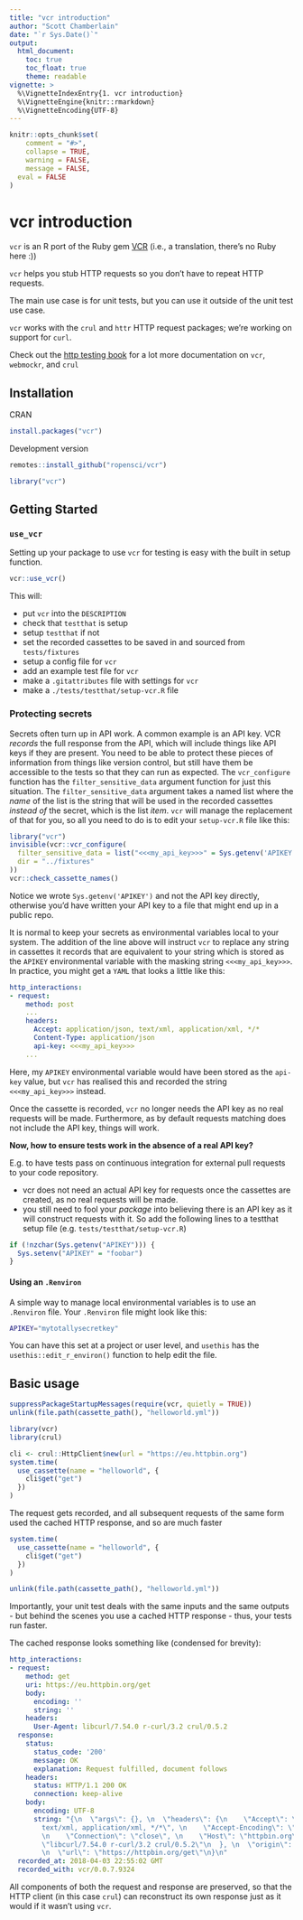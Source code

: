 ```yaml
---
title: "vcr introduction"
author: "Scott Chamberlain"
date: "`r Sys.Date()`"
output:
  html_document:
    toc: true
    toc_float: true
    theme: readable
vignette: >
  %\VignetteIndexEntry{1. vcr introduction}
  %\VignetteEngine{knitr::rmarkdown}
  %\VignetteEncoding{UTF-8}
---
```


```r
knitr::opts_chunk$set(
	comment = "#>",
	collapse = TRUE,
	warning = FALSE,
	message = FALSE,
  eval = FALSE
)
```

vcr introduction
================

`vcr` is an R port of the Ruby gem [VCR](https://github.com/vcr/vcr) (i.e., a translation, there's no Ruby here :))

`vcr` helps you stub HTTP requests so you don't have to repeat HTTP requests.

The main use case is for unit tests, but you can use it outside of the unit test use case.

`vcr` works with the `crul` and `httr` HTTP request packages; we're working on support for `curl`.

Check out the [http testing book](https://books.ropensci.org/http-testing/) for a lot more documentation on `vcr`, `webmockr`, and `crul`

## Installation

CRAN

```r
install.packages("vcr")
```

Development version

```r
remotes::install_github("ropensci/vcr")
```

```r
library("vcr")
```

## Getting Started

### `use_vcr`

Setting up your package to use `vcr` for testing is easy with the built in setup function.

```r
vcr::use_vcr()
```

This will:

* put `vcr` into the `DESCRIPTION`
* check that `testthat` is setup
* setup `testthat` if not
* set the recorded cassettes to be saved in and sourced from `tests/fixtures`
* setup a config file for `vcr`
* add an example test file for `vcr`
* make a `.gitattributes` file with settings for `vcr` 
* make a `./tests/testthat/setup-vcr.R` file

### Protecting secrets

Secrets often turn up in API work. A common example is an API key. VCR _records_ the full response from the API, which will include things like API keys if they are present. You need to be able to protect these pieces of information from things like version control, but still have them be accessible to the tests so that they can run as expected. The `vcr_configure` function has the `filter_sensitive_data` argument function for just this situation. The `filter_sensitive_data` argument takes a named list where the _name_ of the list is the string that will be used in the recorded cassettes _instead of_ the secret, which is the list _item_. `vcr` will manage the replacement of that for you, so all you need to do is to edit your `setup-vcr.R` file like this:

```r
library("vcr")
invisible(vcr::vcr_configure(
  filter_sensitive_data = list("<<<my_api_key>>>" = Sys.getenv('APIKEY'),  # add this
  dir = "../fixtures"
))
vcr::check_cassette_names()
```

Notice we wrote `Sys.getenv('APIKEY')` and not the API key directly, otherwise you'd have written your API key to a file that might end up in a public repo.

It is normal to keep your secrets as environmental variables local to your system. The addition of the line above will instruct `vcr` to replace any string in cassettes it records that are equivalent to your string which is stored as the `APIKEY` environmental variable with the masking string `<<<my_api_key>>>`. In practice, you might get a `YAML` that looks a little like this:

```yaml
http_interactions:
- request:
    method: post
    ...
    headers:
      Accept: application/json, text/xml, application/xml, */*
      Content-Type: application/json
      api-key: <<<my_api_key>>>
    ...
```
Here, my `APIKEY` environmental variable would have been stored as the `api-key` value, but `vcr` has realised this and recorded the string `<<<my_api_key>>>` instead.

Once the cassette is recorded, `vcr` no longer needs the API key as no real requests will be made.
Furthermore, as by default requests matching does not include the API key, things will work.

**Now, how to ensure tests work in the absence of a real API key?**

E.g. to have tests pass on continuous integration for external pull requests to your code repository.

* vcr does not need an actual API key for requests once the cassettes are created, as no real requests will be made.
* you still need to fool your _package_ into believing there is an API key as it will construct requests with it. So add the following lines to a testthat setup file (e.g. `tests/testthat/setup-vcr.R`)

```r
if (!nzchar(Sys.getenv("APIKEY"))) {
  Sys.setenv("APIKEY" = "foobar")
}
```

#### Using an `.Renviron`

A simple way to manage local environmental variables is to use an `.Renviron` file. Your `.Renviron` file might look like this:

```sh
APIKEY="mytotallysecretkey"
```

You can have this set at a project or user level, and `usethis` has the `usethis::edit_r_environ()` function to help edit the file.

## Basic usage

```r
suppressPackageStartupMessages(require(vcr, quietly = TRUE))
unlink(file.path(cassette_path(), "helloworld.yml"))
```

```r
library(vcr)
library(crul)

cli <- crul::HttpClient$new(url = "https://eu.httpbin.org")
system.time(
  use_cassette(name = "helloworld", {
    cli$get("get")
  })
)
```

The request gets recorded, and all subsequent requests of the same form 
used the cached HTTP response, and so are much faster

```r
system.time(
  use_cassette(name = "helloworld", {
    cli$get("get")
  })
)
```

```r
unlink(file.path(cassette_path(), "helloworld.yml"))
```

Importantly, your unit test deals with the same inputs and the same outputs - 
but behind the scenes you use a cached HTTP response - thus, your tests run faster.

The cached response looks something like (condensed for brevity):

```yaml
http_interactions:
- request:
    method: get
    uri: https://eu.httpbin.org/get
    body:
      encoding: ''
      string: ''
    headers:
      User-Agent: libcurl/7.54.0 r-curl/3.2 crul/0.5.2
  response:
    status:
      status_code: '200'
      message: OK
      explanation: Request fulfilled, document follows
    headers:
      status: HTTP/1.1 200 OK
      connection: keep-alive
    body:
      encoding: UTF-8
      string: "{\n  \"args\": {}, \n  \"headers\": {\n    \"Accept\": \"application/json,
        text/xml, application/xml, */*\", \n    \"Accept-Encoding\": \"gzip, deflate\",
        \n    \"Connection\": \"close\", \n    \"Host\": \"httpbin.org\", \n    \"User-Agent\":
        \"libcurl/7.54.0 r-curl/3.2 crul/0.5.2\"\n  }, \n  \"origin\": \"136.152.208.176\",
        \n  \"url\": \"https://httpbin.org/get\"\n}\n"
  recorded_at: 2018-04-03 22:55:02 GMT
  recorded_with: vcr/0.0.7.9324
```

All components of both the request and response are preserved, so that the HTTP 
client (in this case `crul`) can reconstruct its own response just as it would 
if it wasn't using `vcr`.
